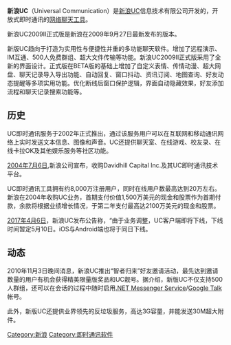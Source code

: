 {{NoteTA|G1=IT}}
{{Advert|time=2012-01-13T17:12:03+00:00 }}
{{Unreferenced|time=2012-01-13T17:12:03+00:00 }}
{{Infobox software
| name                   = 新浪UC
| title                  = 
| logo                   = <!-- [[File:|File:]] -->
| screenshot             = <!-- [[File:|File:]] -->
| caption                = 
| collapsible            = 
| author                 = 
| developer              = [[新浪|新浪]]
| released               = <!-- {{Start date|YYYY|MM|DD|df=yes/no}} -->
| discontinued           = 
| latest release version = 2010 SP1(v8.3.4) 
| latest release date    = {{Start date and age|2012|03|21|}}
| latest preview version = 
| latest preview date    = <!-- {{Start date and age|YYYY|MM|DD|df=yes/no}} -->
| frequently updated     = <!-- DO NOT include this parameter unless you know what it does -->
| programming language   = 
| operating system       = [[Microsoft_Windows|Microsoft Windows]]
| platform               = 
| size                   = 
| language               = 中文
| status                 = 停止运行
| genre                  = [[即时通讯软件|即时通讯软件]]
| license                = [[专有软件|专有软件]]
| website                = {{URL|http://uc.sina.com.cn/}}
}}
'''新浪UC'''（Universal Communication）是[[新浪|新浪]]UC信息技术有限公司开发的，开放式即时通讯的[[网络聊天工具|网络聊天工具]]。

新浪UC2009II正式版是新浪在2009年9月27日最新发布的版本。

新版UC趋向于打造为实用性与便捷性并重的多功能聊天软件。增加了远程演示、IM互通、500人免费群组、超大文件传输等功能。新浪UC2009II正式版采用了全新的界面设计。正式版在BETA版的基础上增加了自定义表情、传情动漫、超大网盘、聊天记录导入导出功能、自动回复、窗口抖动、资讯订阅、地图查询、好友动态提醒等多项实用功能。优化断线后窗口保护逻辑，界面自动隐藏效果，好友添加流程和聊天记录搜索功能等。

==历史==
UC即时通讯服务于2002年正式推出，通过该服务用户可以在互联网和移动通讯网络上实时发送文本信息、图像和声音。UC还提供聊天室、在线游戏、校友录、在线卡拉OK及其他娱乐服务等社区功能。

[[2004年|2004年]][[7月6日|7月6日]],新浪公司宣布，收购Davidhill Capital Inc.及其UC即时通讯技术平台。

UC即时通讯工具拥有约8,000万注册用户，同时在线用户数最高达到20万左右。新浪在2004年收购UC业务，首期支付价值1,500万美元的现金和股票作为首期付款，余款将根据业绩增长情况，于第二年支付最高达2100万美元的现金和股票。

[[2017年|2017年]][[4月6日|4月6日]]，新浪UC发布公告称，“由于业务调整，UC客户端即将下线，下线时间暂定5月10日。iOS与Android端也将于同日下线。{{cn}}

==动态==
2010年11月3日晚间消息，新浪UC推出“智者归来”好友邀请活动，最先达到邀请数量的用户有机会获得精美限量版奖品和UC靓号。据介绍，新版UC不仅支持500人群组，还可以在会话的过程中随时启用[[.NET_Messenger_Service|.NET Messenger Service]]/[[Google_Talk|Google Talk]]帐号。

此外，新版UC还提供业界领先的反垃圾服务，高达3G容量，并能发送30M超大附件。

{{即時通訊客戶端}}
{{新浪}}
{{Authority control}}
[[Category:新浪|Category:新浪]]
[[Category:即时通讯软件|Category:即时通讯软件]]
